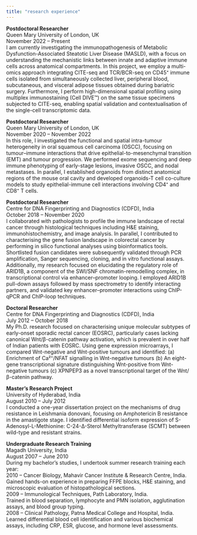 ```yaml
---
title: "research experience"
---
```


::: justify-text
**Postdoctoral Researcher**\
Queen Mary University of London, UK\
November 2022 – Present\
I am currently investigating the immunopathogenesis of Metabolic Dysfunction-Associated Steatotic Liver Disease (MASLD), with a focus on understanding the mechanistic links between innate and adaptive immune cells across anatomical compartments. In this project, we employ a multi-omics approach integrating CITE-seq and TCR/BCR-seq on CD45⁺ immune cells isolated from simultaneously collected liver, peripheral blood, subcutaneous, and visceral adipose tissues obtained during bariatric surgery. Furthermore, I perform high-dimensional spatial profiling using multiplex immunostaining (Cell DIVE™) on the same tissue specimens subjected to CITE-seq, enabling spatial validation and contextualisation of the single-cell transcriptomic data.

**Postdoctoral Researcher**\
Queen Mary University of London, UK\
November 2020 – November 2022\
In this role, I investigated the functional and spatial intra-tumour heterogeneity in oral squamous cell carcinoma (OSCC), focusing on tumour–immune interactions that drive epithelial-to-mesenchymal transition (EMT) and tumour progression. We performed exome sequencing and deep immune phenotyping of early-stage lesions, invasive OSCC, and nodal metastases. In parallel, I established organoids from distinct anatomical regions of the mouse oral cavity and developed organoids-T cell co-culture models to study epithelial-immune cell interactions involving CD4⁺ and CD8⁺ T cells.

**Postdoctoral Researcher**\
Centre for DNA Fingerprinting and Diagnostics (CDFD), India\
October 2018 – November 2020\
I collaborated with pathologists to profile the immune landscape of rectal cancer through histological techniques including H&E staining, immunohistochemistry, and image analysis. In parallel, I contributed to characterising the gene fusion landscape in colorectal cancer by performing in silico functional analyses using bioinformatics tools. Shortlisted fusion candidates were subsequently validated through PCR amplification, Sanger sequencing, cloning, and in vitro functional assays.\
Additionally, my research focused on elucidating the regulatory role of ARID1B, a component of the SWI/SNF chromatin-remodelling complex, in transcriptional control via enhancer–promoter looping. I employed ARID1B pull-down assays followed by mass spectrometry to identify interacting partners, and validated key enhancer–promoter interactions using ChIP-qPCR and ChIP-loop techniques.

**Doctoral Researcher**\
Centre for DNA Fingerprinting and Diagnostics (CDFD), India\
July 2012 – October 2018\
My Ph.D. research focused on characterising unique molecular subtypes of early-onset sporadic rectal cancer (EOSRC), particularly cases lacking canonical Wnt/β-catenin pathway activation, which is prevalent in over half of Indian patients with EOSRC. Using gene expression microarrays, I compared Wnt-negative and Wnt-positive tumours and identified: (a) Enrichment of Ca²⁺/NFAT signalling in Wnt-negative tumours
(b) An eight-gene transcriptional signature distinguishing Wnt-positive from Wnt-negative tumours
(c) XPNPEP3 as a novel transcriptional target of the Wnt/β-catenin pathway.

**Master’s Research Project**\
University of Hyderabad, India\
August 2010 – July 2012  
I conducted a one-year dissertation project on the mechanisms of drug resistance in Leishmania donovani, focusing on Amphotericin B resistance in the amastigote stage. I identified differential isoform expression of S-Adenosyl-L-Methionine: C-24-Δ-Sterol Methyltransferase (SCMT) between wild-type and resistant strains.

**Undergraduate Research Training**\
Magadh University, India\
August 2007 – June 2010 \
During my bachelor's studies, I undertook summer research training each year:\
2010 – Cancer Biology, Mahavir Cancer Institute & Research Centre, India.\
Gained hands-on experience in preparing FFPE blocks, H&E staining, and microscopic evaluation of histopathological sections.\
2009 – Immunological Techniques, Path Laboratory, India.\
Trained in blood separation, lymphocyte and PMN isolation, agglutination assays, and blood group typing.\
2008 – Clinical Pathology, Patna Medical College and Hospital, India.\
Learned differential blood cell identification and various biochemical assays, including CRP, ESR, glucose, and hormone level assessments.
:::

